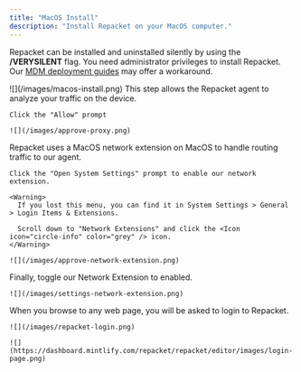 ```yaml
---
title: "MacOS Install"
description: "Install Repacket on your MacOS computer."
---
```


<Note>Repacket can be installed and uninstalled silently by using the <b>/VERYSILENT</b> flag.</Note>
<Warning>You need administrator privileges to install Repacket. Our [MDM deployment guides](/setup/mdm-overview) may offer a workaround.</Warning>

<Steps>
  <Step title="Download the MacOS agent">
    <CardGroup cols={2}>
      <Card title="Repacket Agent (MacOS)" icon="apple" href="https://repacket-installers.s3.us-east-1.amazonaws.com/Repacket+Installer.pkg" />
    </CardGroup>
  </Step>

  <Step title="Install the agent">
    ![](/images/macos-install.png)
  </Step>

  <Step title="Allow the proxy configuration">
    This step allows the Repacket agent to analyze your traffic on the device.

    Click the "Allow" prompt

    ![](/images/approve-proxy.png)
  </Step>

  <Step title="Approve the network extension">
    Repacket uses a MacOS network extension on MacOS to handle routing traffic to our agent.
  
    Click the "Open System Settings" prompt to enable our network extension.

    <Warning>
      If you lost this menu, you can find it in System Settings > General > Login Items & Extensions. 

      Scroll down to "Network Extensions" and click the <Icon icon="circle-info" color="grey" /> icon.
    </Warning>

    ![](/images/approve-network-extension.png)
  </Step>

  <Step title="Enable extension">
    Finally, toggle our Network Extension to enabled.

    ![](/images/settings-network-extension.png)
  </Step>

  <Step title="Login to Repacket">
    When you browse to any web page, you will be asked to login to Repacket.

    ![](/images/repacket-login.png)

    ![](https://dashboard.mintlify.com/repacket/repacket/editor/images/login-page.png)
  </Step>
</Steps>